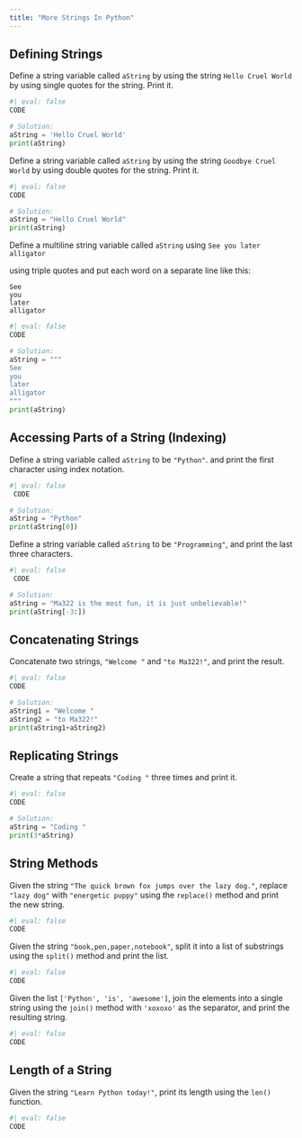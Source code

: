 ```yaml
---
title: "More Strings In Python"
---
```


## Defining Strings

Define a string variable called `aString` by using the string `Hello Cruel World` by using single quotes for the string. Print it.

```python
#| eval: false
CODE
```
```python
# Solution:
aString = 'Hello Cruel World'
print(aString)
```

Define a string variable called `aString` by using the string `Goodbye Cruel World` by using double quotes for the string. Print it.


```python
#| eval: false
CODE
```
```python
# Solution:
aString = "Hello Cruel World"
print(aString)
```

Define a multiline string variable called `aString` using `See you later alligator`

using triple quotes and put each word on a separate line like this:

```
See
you
later
alligator
```

```python
#| eval: false
CODE
```
```python
# Solution:
aString = """
See
you
later
alligator
"""
print(aString)
```

## Accessing Parts of a String (Indexing)


Define a string variable called `aString` to be `"Python"`. and print the first character using index notation.

```python
#| eval: false
 CODE
```
```python
# Solution:
aString = "Python"
print(aString[0])
```

Define a string variable called `aString` to be `"Programming"`, and print the last three characters.

```python
#| eval: false
 CODE
```
```python
# Solution:
aString = "Ma322 is the most fun, it is just unbelievable!"
print(aString[-3:])
```

## Concatenating Strings

Concatenate two strings, `"Welcome "` and `"to Ma322!"`, and print the result.

```python
#| eval: false
CODE
```
```python
# Solution:
aString1 = "Welcome "
aString2 = "to Ma322!"
print(aString1+aString2)
```

## Replicating Strings

Create a string that repeats `"Coding "` three times and print it.

```python
#| eval: false
CODE
```
```python
# Solution:
aString = "Coding "
print(3*aString)
```

## String Methods

Given the string `"The quick brown fox jumps over the lazy dog."`, replace `"lazy dog"` with `"energetic puppy"` using the `replace()` method and print the new string.

```python
#| eval: false
CODE
```

Given the string `"book,pen,paper,notebook"`, split it into a list of substrings using the `split()` method and print the list.

```python
#| eval: false
CODE
```

Given the list `['Python', 'is', 'awesome']`, join the elements into a single string using the `join()` method with `'xoxoxo'` as the separator, and print the resulting string.

```python
#| eval: false
CODE
```

## Length of a String

Given the string `"Learn Python today!"`, print its length using the `len()` function.

```python
#| eval: false
CODE
```
